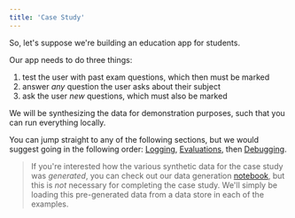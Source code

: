 ```yaml
---
title: 'Case Study'
---
```


So, let's suppose we're building an education app for students.

Our app needs to do three things:
1. test the user with past exam questions, which then must be marked
2. answer *any* question the user asks about their subject
3. ask the user *new* questions, which must also be marked

We will be synthesizing the data for demonstration purposes, such that you can run
everything locally.

You can jump straight to any of the following sections, but we would suggest going
in the following order:
[Logging](),
[Evaluations](),
then [Debugging]().

> If you're interested how the various synthetic data for the case study was
> *generated*,
> you can check out our data generation [notebook](), but this is *not* necessary for
> completing the case study. We'll simply be loading this pre-generated data from a
> data store in each of the examples.
